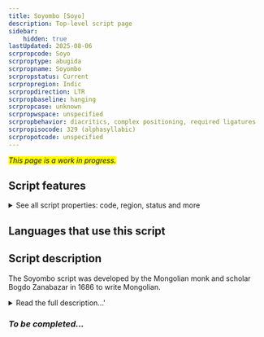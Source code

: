 ```yaml
---
title: Soyombo [Soyo]
description: Top-level script page
sidebar:
    hidden: true
lastUpdated: 2025-08-06
scrpropcode: Soyo
scrproptype: abugida
scrpropname: Soyombo
scrpropstatus: Current
scrpropregion: Indic
scrpropdirection: LTR
scrpropbaseline: hanging
scrpropcase: unknown
scrpropwspace: unspecified
scrpropbehavior: diacritics, complex positioning, required ligatures
scrpropisocode: 329 (alphasyllabic)
scrpropotcode: unspecified
---
```


<span style='background-color:yellow'>_This page is a work in progress._</span>


## Script features

<details>
<summary> See all script properties: code, region, status and more</summary>
<ScriptInfo />
</details>

## Languages that use this script

<WsList script='Soyo' wsMax='5' />

## Script description

The Soyombo script was developed by the Mongolian monk and scholar Bogdo Zanabazar in 1686 to write Mongolian.

<details><summary>Read the full description...'</summary>_Not yet available._</details>

### _To be completed..._

